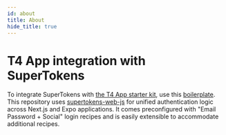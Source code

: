 ```yaml
---
id: about
title: About
hide_title: true
---
```


<!-- ./thirdpartyemailpassword/t4-app/about.mdx -->

# T4 App integration with SuperTokens

To integrate SuperTokens with [the T4 App starter kit](https://t4stack.com/), use this [boilerplate](https://github.com/timothymiller/t4-app/tree/supertokens-auth). This repository uses [supertokens-web-js](https://github.com/supertokens/supertokens-web-js) for unified authentication logic across Next.js and Expo applications.  It comes preconfigured with "Email Password + Social" login recipes and is easily extensible to accommodate additional recipes.
